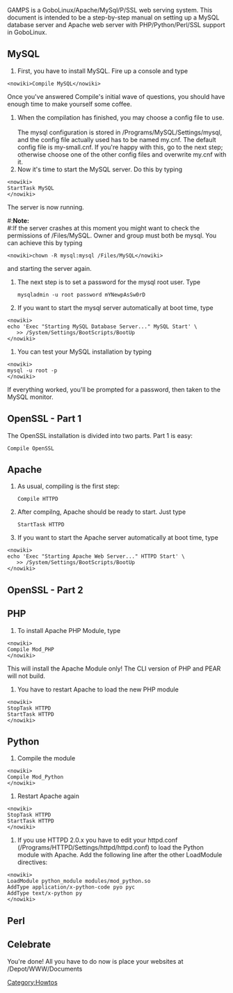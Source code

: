GAMPS is a GoboLinux/Apache/MySql/P/SSL web serving system.  This document is intended to be a step-by-step manual on setting up a MySQL database server and Apache web server with PHP/Python/Perl/SSL support in GoboLinux.

== MySQL ==
# First, you have to install MySQL. Fire up a console and type
<pre><nowiki>Compile MySQL</nowiki></pre>
Once you've answered Compile's initial wave of questions, you should have enough time to make yourself some coffee.
# When the compilation has finished, you may choose a config file to use. <br/><br/>The mysql configuration is stored in /Programs/MySQL/Settings/mysql, and the config file actually used has to be named my.cnf. The default config file is my-small.cnf. If you're happy with this, go to the next step; otherwise choose one of the other config files and overwrite my.cnf with it.
# Now it's time to start the MySQL server. Do this by typing
<pre><nowiki>
StartTask MySQL
</nowiki></pre>The server is now running.
#:'''Note:'''<br/>
#:If the server crashes at this moment you might want to check the permissions of /Files/MySQL. Owner and group must both be mysql. You can achieve this by typing 
<pre><nowiki>chown -R mysql:mysql /Files/MySQL</nowiki></pre> 
and starting the server again.
# The next step is to set a password for the mysql root user. Type <pre>mysqladmin -u root password mYNewpAsSw0rD</pre>
# If you want to start the mysql server automatically at boot time, type 
<pre><nowiki>
echo 'Exec "Starting MySQL Database Server..." MySQL Start' \
   >> /System/Settings/BootScripts/BootUp
</nowiki></pre>
# You can test your MySQL installation by typing
<pre><nowiki>
mysql -u root -p
</nowiki></pre>
If everything worked, you'll be prompted for a password, then taken to the MySQL monitor.

== OpenSSL - Part 1 ==
The OpenSSL installation is divided into two parts. Part 1 is easy:<pre>Compile OpenSSL</pre>

== Apache ==
# As usual, compiling is the first step:<pre>Compile HTTPD</pre>
# After compilng, Apache should be ready to start. Just type <pre>StartTask HTTPD</pre>
# If you want to start the Apache server automatically at boot time, type 
<pre><nowiki>
echo 'Exec "Starting Apache Web Server..." HTTPD Start' \
   >> /System/Settings/BootScripts/BootUp
</nowiki></pre>

== OpenSSL - Part 2 ==

{{Todo|To be written.}}

== PHP ==
# To install Apache PHP Module, type
<pre>
<nowiki>
Compile Mod_PHP
</nowiki>
</pre>  This will install the Apache Module only! The CLI version of PHP and PEAR will not build.
# You have to restart Apache to load the new PHP module
<pre><nowiki>
StopTask HTTPD
StartTask HTTPD
</nowiki></pre>

== Python ==

# Compile the module
<pre><nowiki>
Compile Mod_Python
</nowiki></pre>

# Restart Apache again
<pre><nowiki>
StopTask HTTPD
StartTask HTTPD
</nowiki></pre>

# If you use HTTPD 2.0.x you have to edit your httpd.conf (/Programs/HTTPD/Settings/httpd/httpd.conf) to load the Python module with Apache. Add the following line after the other LoadModule directives:
<pre><nowiki>
LoadModule python_module modules/mod_python.so
AddType application/x-python-code pyo pyc
AddType text/x-python py
</nowiki></pre>

== Perl ==

{{Todo|To be written.}}

== Celebrate ==
You're done! All you have to do now is place your websites at /Depot/WWW/Documents

[[Category:Howtos]]